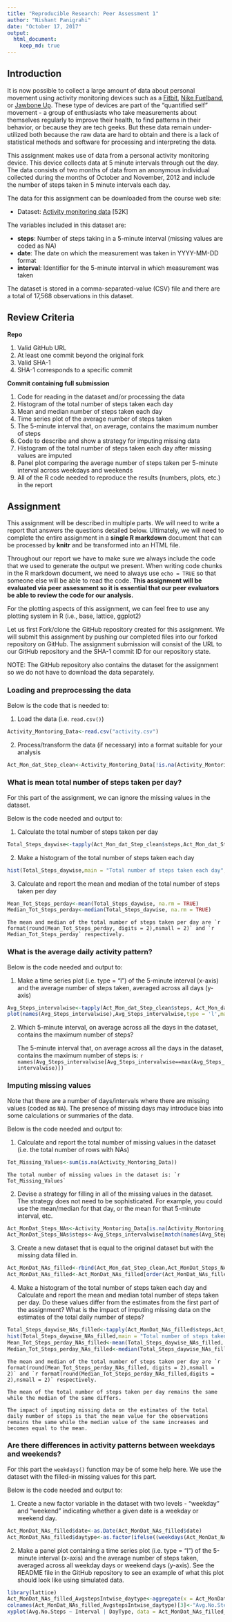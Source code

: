 ```yaml
---
title: "Reproducible Research: Peer Assessment 1"
author: "Nishant Panigrahi"
date: "October 17, 2017"
output: 
  html_document:
    keep_md: true
---
```


##  Introduction
It is now possible to collect a large amount of data about personal movement using activity monitoring devices such as a [Fitbit](https://www.fitbit.com/in/home), [Nike Fuelband](https://www.nike.com/us/en_us/c/nikeplus-fuelband), or [Jawbone Up](https://jawbone.com/up). These type of devices are part of the "quantified self" movement - a group of enthusiasts who take measurements about themselves regularly to improve their health, to find patterns in their behavior, or because they are tech geeks. But these data remain under-utilized both because the raw data are hard to obtain and there is a lack of statistical methods and software for processing and interpreting the data.

This assignment makes use of data from a personal activity monitoring device. This device collects data at 5 minute intervals through out the day. The data consists of two months of data from an anonymous individual collected during the months of October and November, 2012 and include the number of steps taken in 5 minute intervals each day.

The data for this assignment can be downloaded from the course web site:

* Dataset: [Activity monitoring data](https://d396qusza40orc.cloudfront.net/repdata%2Fdata%2Factivity.zip) [52K]

The variables included in this dataset are:

* **steps**: Number of steps taking in a 5-minute interval (missing values are coded as NA)
* **date**: The date on which the measurement was taken in YYYY-MM-DD format
* **interval**: Identifier for the 5-minute interval in which measurement was taken

The dataset is stored in a comma-separated-value (CSV) file and there are a total of 17,568 observations in this dataset.

##  Review Criteria
**Repo**

1. Valid GitHub URL
2. At least one commit beyond the original fork
3. Valid SHA-1
4. SHA-1 corresponds to a specific commit

**Commit containing full submission**

1. Code for reading in the dataset and/or processing the data
2. Histogram of the total number of steps taken each day
3. Mean and median number of steps taken each day
4. Time series plot of the average number of steps taken
5. The 5-minute interval that, on average, contains the maximum number of steps
6. Code to describe and show a strategy for imputing missing data
7. Histogram of the total number of steps taken each day after missing values are imputed
8. Panel plot comparing the average number of steps taken per 5-minute interval across weekdays and weekends
9. All of the R code needed to reproduce the results (numbers, plots, etc.) in the report

## Assignment
This assignment will be described in multiple parts. We will need to write a report that answers the questions detailed below. Ultimately, we will need to complete the entire assignment in a **single R markdown** document that can be processed by **knitr** and be transformed into an HTML file.

Throughout our report we have to make sure we always include the code that we used to generate the output we present. When writing code chunks in the R markdown document, we need to always use ```echo = TRUE``` so that someone else will be able to read the code. **This assignment will be evaluated via peer assessment so it is essential that our peer evaluators be able to review the code for our analysis.**

For the plotting aspects of this assignment, we can feel free to use any plotting system in R (i.e., base, lattice, ggplot2)

Let us first Fork/clone the GitHub repository created for this assignment. We will submit this assignment by pushing our completed files into our forked repository on GitHub. The assignment submission will consist of the URL to our GitHub repository and the SHA-1 commit ID for our repository state.

NOTE: The GitHub repository also contains the dataset for the assignment so we do not have to download the data separately.

### Loading and preprocessing the data
Below is the code that is needed to:

1. Load the data (i.e. ```read.csv()```)
```r
Activity_Montoring_Data<-read.csv("activity.csv")
```
2. Process/transform the data (if necessary) into a format suitable for your analysis
```r
Act_Mon_dat_Step_clean<-Activity_Montoring_Data[!is.na(Activity_Montoring_Data$steps),]
```

### What is mean total number of steps taken per day?
For this part of the assignment, we can ignore the missing values in the dataset.

Below is the code needed and output to:

1. Calculate the total number of steps taken per day
```r
Total_Steps_daywise<-tapply(Act_Mon_dat_Step_clean$steps,Act_Mon_dat_Step_clean$date,FUN = sum)
```

2. Make a histogram of the total number of steps taken each day
```r
hist(Total_Steps_daywise,main = "Total number of steps taken each day",xlab = "Total steps per day",ylab = "Number of days")
```

3. Calculate and report the mean and median of the total number of steps taken per day
```r
Mean_Tot_Steps_perday<-mean(Total_Steps_daywise, na.rm = TRUE)
Median_Tot_Steps_perday<-median(Total_Steps_daywise, na.rm = TRUE)
```
    The mean and median of the total number of steps taken per day are `r format(round(Mean_Tot_Steps_perday, digits = 2),nsmall = 2)` and `r Median_Tot_Steps_perday` respectively.

### What is the average daily activity pattern?
Below is the code needed and output to:

1. Make a time series plot (i.e. type = "l") of the 5-minute interval (x-axis) and the average number of steps taken, averaged across all days (y-axis)
```r
Avg_Steps_intervalwise<-tapply(Act_Mon_dat_Step_clean$steps, Act_Mon_dat_Step_clean$interval,FUN = mean)
plot(names(Avg_Steps_intervalwise),Avg_Steps_intervalwise,type = 'l',main = "Average daily activity pattern",xlab = "Interval",ylab = "Average steps per interval")
```

2. Which 5-minute interval, on average across all the days in the dataset, contains the maximum number of steps?

    The 5-minute interval that, on average across all the days in the dataset, contains the maximum number of steps is: `r names(Avg_Steps_intervalwise[Avg_Steps_intervalwise==max(Avg_Steps_intervalwise)])`

### Imputing missing values
Note that there are a number of days/intervals where there are missing values (coded as `NA`). The presence of missing days may introduce bias into some calculations or summaries of the data.

Below is the code needed and output to:

1. Calculate and report the total number of missing values in the dataset (i.e. the total number of rows with NAs)
```r
Tot_Missing_Values<-sum(is.na(Activity_Montoring_Data))
```
    The total number of missing values in the dataset is: `r Tot_Missing_Values`

2. Devise a strategy for filling in all of the missing values in the dataset. The strategy does not need to be sophisticated. For example, you could use the mean/median for that day, or the mean for that 5-minute interval, etc.
```r
Act_MonDat_Steps_NAs<-Activity_Montoring_Data[is.na(Activity_Montoring_Data$steps),]
Act_MonDat_Steps_NAs$steps<-Avg_Steps_intervalwise[match(names(Avg_Steps_intervalwise),Act_MonDat_Steps_NAs$interval)]
```

3. Create a new dataset that is equal to the original dataset but with the missing data filled in.
```r
Act_MonDat_NAs_filled<-rbind(Act_Mon_dat_Step_clean,Act_MonDat_Steps_NAs)
Act_MonDat_NAs_filled<-Act_MonDat_NAs_filled[order(Act_MonDat_NAs_filled$date,Act_MonDat_NAs_filled$interval),]
```

4. Make a histogram of the total number of steps taken each day and Calculate and report the mean and median total number of steps taken per day. Do these values differ from the estimates from the first part of the assignment? What is the impact of imputing missing data on the estimates of the total daily number of steps?
```r
Total_Steps_daywise_NAs_filled<-tapply(Act_MonDat_NAs_filled$steps,Act_MonDat_NAs_filled$date,FUN = sum)
hist(Total_Steps_daywise_NAs_filled,main = "Total number of steps taken each day",xlab = "Total steps per day",ylab = "Number of days")
Mean_Tot_Steps_perday_NAs_filled<-mean(Total_Steps_daywise_NAs_filled, na.rm = TRUE)
Median_Tot_Steps_perday_NAs_filled<-median(Total_Steps_daywise_NAs_filled, na.rm = TRUE)
```
    The mean and median of the total number of steps taken per day are `r format(round(Mean_Tot_Steps_perday_NAs_filled, digits = 2),nsmall = 2)` and `r format(round(Median_Tot_Steps_perday_NAs_filled,digits = 2),nsmall = 2)` respectively.
    
    The mean of the total number of steps taken per day remains the same while the median of the same differs.
    
    The impact of imputing missing data on the estimates of the total daily number of steps is that the mean value for the observations remains the same while the median value of the same increases and becomes equal to the mean.

### Are there differences in activity patterns between weekdays and weekends?
For this part the ```weekdays()``` function may be of some help here. We use the dataset with the filled-in missing values for this part.

Below is the code needed and output to:

1. Create a new factor variable in the dataset with two levels - "weekday" and "weekend" indicating whether a given date is a weekday or weekend day.
```r
Act_MonDat_NAs_filled$date<-as.Date(Act_MonDat_NAs_filled$date)
Act_MonDat_NAs_filled$daytype<-as.factor(ifelse((weekdays(Act_MonDat_NAs_filled$date) %in% c('Monday','Tuesday','Wednesday','Thursday','Friday')),"weekday","weekend"))
```

2. Make a panel plot containing a time series plot (i.e. type = "l") of the 5-minute interval (x-axis) and the average number of steps taken, averaged across all weekday days or weekend days (y-axis). See the README file in the GitHub repository to see an example of what this plot should look like using simulated data.
```r
library(lattice)
Act_MonDat_NAs_filled_AvgstepsIntwise_daytype<-aggregate(x = Act_MonDat_NAs_filled$steps, by = list( Interval = Act_MonDat_NAs_filled$interval, DayType = Act_MonDat_NAs_filled$daytype),FUN = mean)
colnames(Act_MonDat_NAs_filled_AvgstepsIntwise_daytype)[3]<-"Avg.No.Steps"
xyplot(Avg.No.Steps ~ Interval | DayType, data = Act_MonDat_NAs_filled_AvgstepsIntwise_daytype, layout = c(1,2), type = 'l', ylab = "Number of steps")
```